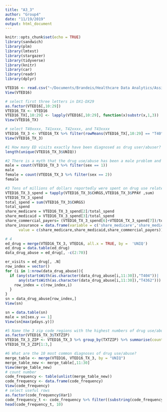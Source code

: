 ```yaml
---
title: "A3_3"
author: "Group4"
date: "11/19/2019"
output: html_document
---
```


```r
knitr::opts_chunk$set(echo = TRUE)
library(sandwich)
library(plm)
library(lmtest)
library(stargazer)
library(tidyverse)
library(knitr)
library(car)
library(readr)
library(dplyr)

VTED16 <- read.csv("~/Documents/Brandeis/Healthcare Data Analytics/Assignment3/VTED16.TXT")
View(VTED16)

# select first three letters in DX1-DX29
as.factor(VTED16[,10:29])
VTED16_TX <- VTED16
VTED16_TX[,10:29] <- lapply(VTED16[,10:29], function(x)substr(x,1,3))
View(VTED16_TX)

# select T40xxxx, T41xxxx, T42xxxx, and T43xxxx
VTED16_TX_3 <- VTED16_TX %>% filter(rowMeans(VTED16_TX[,10:29] == "T40")>0 | rowMeans(VTED16_TX[,10:29] == "T41") > 0|rowMeans(VTED16_TX[,10:29] == "T42") > 0 | rowMeans(VTED16_TX[,10:29] == "T43") > 0)
View(VTED16_TX_3)

#1 How many ED visits exactly have been diagnosed as drug user/abuser? 
length(unique(VTED16_TX_3$UNIQ))
```


 
```r
#2 There is a myth that the drug use/abuse has been a male problem and that women have much better protection measures to stay away from drug use/abuse let alone overdoses severe enough that lead to an ED admission. Can you check if your data supports this gender bias myth? 
male = count(VTED16_TX_3 %>% filter(sex == 1))
male
female = count(VTED16_TX_3 %>% filter(sex == 2))
female
```

```r
#3 Tens of millions of dollars reportedly were spent on drug use related cases that year alone. Can you find the exact dollar amount for your identified patients in this question? Of the three insurances in Question 2, what was share of each of the total payments?
VTED16_TX_3_spend = tapply(VTED16_TX_3$CHRGS,VTED16_TX_3$PPAY ,sum)
VTED16_TX_3_spend
total_spend = sum(VTED16_TX_3$CHRGS) 
total_spend
share_medicare = VTED16_TX_3_spend[2]/total_spend
share_medicaid = VTED16_TX_3_spend[3]/total_spend
share_commercial_payers= (VTED16_TX_3_spend[6]+VTED16_TX_3_spend[7])/total_spend
share_insurance = data.frame(variable = c('share_medicare','share_medicaid','share_commercial_payers'),
      value = c(share_medicare,share_medicaid,share_commercial_payers))
```

```r
# 4
ed_drug = merge(VTED16_TX_3, VTED16, all.x = TRUE, by =  'UNIQ')
ed_drug = data.table(ed_drug)
data_drug_abuse = ed_drug[, -c(2:70)]

er_visits = ed_drug[, .N]
row_index = vector()
for (i in 1:nrow(data_drug_abuse)){
  if (any(startsWith(as.character(data_drug_abuse[i,11:30]),"T404"))|
      any(startsWith(as.character(data_drug_abuse[i,11:30]),"T4362"))) {
    row_index = c(row_index,i)
  }  
}
sn = data_drug_abuse[row_index,]
View(sn)

sn = data.table(sn)
male = sn[sex.y == 1]
View(sn[max(pdays.y)])
```


```r
#5 Name the 3 zip code regions with the highest numbers of drug use/abuse cases.
as.factor(VTED16_TX_3$TXTZIP)
VTED16_TX_3_ZIP <- VTED16_TX_3 %>% group_by(TXTZIP) %>% summarise(count = n()) %>% arrange(-count)
VTED16_TX_3_ZIP[1:3,]
```


```r
#6 What are the 10 most common diagnoses of drug use/abuse?
merge_table <- merge(VTED16, VTED16_TX_3, by = "UNIQ")
merge_table_new <- merge_table[,11:30]
View(merge_table_new)
# count number
code_frequency <- table(unlist(merge_table_new))
code_frequency <- data.frame(code_frequency)
View(code_frequency)
# select useful rows
as.factor(code_frequency$Var1)
code_frequency_t <- code_frequency %>% filter((substring(code_frequency$Var1,1,3) == "T40") > 0 | (substring(code_frequency$Var1,1,3) == "T41") > 0 | (substring(code_frequency$Var1,1,3) == "T42") > 0 | (substring(code_frequency$Var1,1,3) == "T43") > 0) %>% arrange(-Freq)
head(code_frequency_t, 10)
```



